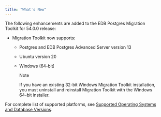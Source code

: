 ```yaml
---
title: "What's New"
---
```


<div id="whats_new" class="registered_link"></div>


The following enhancements are added to the EDB Postgres Migration Toolkit for 54.0.0 release:

-   Migration Toolkit now supports:
    -   Postgres and EDB Postgres Advanced Server version 13

    -   Ubuntu version 20

    -   Windows (64-bit)

        <div class="note">

        <div class="title">

        Note

        </div>

        If you have an existing 32-bit Windows Migration Toolkit installation, you must uninstall and reinstall Migration Toolkit with the Windows 64-bit installer.

        </div>

For complete list of supported platforms, see [Supported Operating Systems and Database Versions](#supported_operating_systems_and_database_versions).
